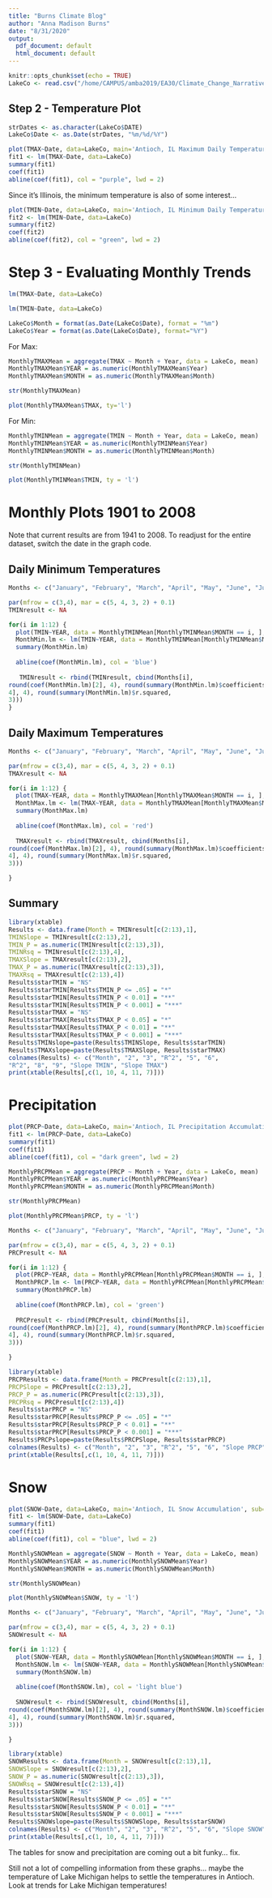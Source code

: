 ```yaml
---
title: "Burns Climate Blog"
author: "Anna Madison Burns"
date: "8/31/2020"
output:
  pdf_document: default
  html_document: default
---
```


```r
knitr::opts_chunk$set(echo = TRUE)
LakeCo <- read.csv("/home/CAMPUS/amba2019/EA30/Climate_Change_Narratives/Data/FA20/Burns_LakeCoIL.csv")
```

## Step 2 - Temperature Plot

```r
strDates <- as.character(LakeCo$DATE)
LakeCo$Date <- as.Date(strDates, "%m/%d/%Y")
```

```r
plot(TMAX~Date, data=LakeCo, main='Antioch, IL Maximum Daily Temperatures', sub='July 1, 1901 to June 30, 2008', ylab='Maximum Temperature (C)', ty='l')
fit1 <- lm(TMAX~Date, data=LakeCo)
summary(fit1)
coef(fit1)
abline(coef(fit1), col = "purple", lwd = 2)
```

Since it's Illinois, the minimum temperature is also of some interest...

```r
plot(TMIN~Date, data=LakeCo, main='Antioch, IL Minimum Daily Temperatures', sub='July 1, 1901 to June 30, 2008', ylab='Maximum Temperature (C)', ty='l')
fit2 <- lm(TMIN~Date, data=LakeCo)
summary(fit2)
coef(fit2)
abline(coef(fit2), col = "green", lwd = 2)
```

# Step 3 - Evaluating Monthly Trends

```r
lm(TMAX~Date, data=LakeCo)
```

```r
lm(TMIN~Date, data=LakeCo)
```

```r
LakeCo$Month = format(as.Date(LakeCo$Date), format = "%m")
LakeCo$Year = format(as.Date(LakeCo$Date), format="%Y")
```

For Max: 

```r
MonthlyTMAXMean = aggregate(TMAX ~ Month + Year, data = LakeCo, mean)
MonthlyTMAXMean$YEAR = as.numeric(MonthlyTMAXMean$Year)
MonthlyTMAXMean$MONTH = as.numeric(MonthlyTMAXMean$Month)
```

```r
str(MonthlyTMAXMean)
```

```r
plot(MonthlyTMAXMean$TMAX, ty='l')
```

For Min:

```r
MonthlyTMINMean = aggregate(TMIN ~ Month + Year, data = LakeCo, mean)
MonthlyTMINMean$YEAR = as.numeric(MonthlyTMINMean$Year)
MonthlyTMINMean$MONTH = as.numeric(MonthlyTMINMean$Month)
```

```r
str(MonthlyTMINMean)
```
```r
plot(MonthlyTMINMean$TMIN, ty = 'l')
```

# Monthly Plots 1901 to 2008

Note that current results are from 1941 to 2008.  To readjust for the entire dataset, switch the date in the graph code.

## Daily Minimum Temperatures

```r
Months <- c("January", "February", "March", "April", "May", "June", "July", "August", "September", "October", "November", "December")

par(mfrow = c(3,4), mar = c(5, 4, 3, 2) + 0.1)
TMINresult <- NA

for(i in 1:12) {
  plot(TMIN~YEAR, data = MonthlyTMINMean[MonthlyTMINMean$MONTH == i, ], ty = 'l', las = 1, xlim = c(1941,2008), main = Months[i]) #note changed from 1901
  MonthMin.lm <- lm(TMIN~YEAR, data = MonthlyTMINMean[MonthlyTMINMean$MONTH == i, ])
  summary(MonthMin.lm)
  
  abline(coef(MonthMin.lm), col = 'blue')
  
   TMINresult <- rbind(TMINresult, cbind(Months[i],
round(coef(MonthMin.lm)[2], 4), round(summary(MonthMin.lm)$coefficients[2,
4], 4), round(summary(MonthMin.lm)$r.squared,
3)))
}
```

## Daily Maximum Temperatures

```r
Months <- c("January", "February", "March", "April", "May", "June", "July", "August", "September", "October", "November", "December")

par(mfrow = c(3,4), mar = c(5, 4, 3, 2) + 0.1)
TMAXresult <- NA

for(i in 1:12) {
  plot(TMAX~YEAR, data = MonthlyTMAXMean[MonthlyTMAXMean$MONTH == i, ], ty = 'l', las = 1, xlim = c(1941,2008), main = Months[i])
  MonthMax.lm <- lm(TMAX~YEAR, data = MonthlyTMAXMean[MonthlyTMAXMean$MONTH == i, ])
  summary(MonthMax.lm)
  
  abline(coef(MonthMax.lm), col = 'red')
  
  TMAXresult <- rbind(TMAXresult, cbind(Months[i],
round(coef(MonthMax.lm)[2], 4), round(summary(MonthMax.lm)$coefficients[2,
4], 4), round(summary(MonthMax.lm)$r.squared,
3)))

}
```

## Summary

```r
library(xtable)
Results <- data.frame(Month = TMINresult[c(2:13),1],
TMINSlope = TMINresult[c(2:13),2],
TMIN_P = as.numeric(TMINresult[c(2:13),3]),
TMINRsq = TMINresult[c(2:13),4],
TMAXSlope = TMAXresult[c(2:13),2],
TMAX_P = as.numeric(TMAXresult[c(2:13),3]),
TMAXRsq = TMAXresult[c(2:13),4])
Results$starTMIN = "NS"
Results$starTMIN[Results$TMIN_P <= .05] = "*"
Results$starTMIN[Results$TMIN_P < 0.01] = "**"
Results$starTMIN[Results$TMIN_P < 0.001] = "***"
Results$starTMAX = "NS"
Results$starTMAX[Results$TMAX_P < 0.05] = "*"
Results$starTMAX[Results$TMAX_P < 0.01] = "**"
Results$starTMAX[Results$TMAX_P < 0.001] = "***"
Results$TMINslope=paste(Results$TMINSlope, Results$starTMIN)
Results$TMAXslope=paste(Results$TMAXSlope, Results$starTMAX)
colnames(Results) <- c("Month", "2", "3", "R^2", "5", "6",
"R^2", "8", "9", "Slope TMIN", "Slope TMAX")
print(xtable(Results[,c(1, 10, 4, 11, 7)]))
```


# Precipitation

```r
plot(PRCP~Date, data=LakeCo, main='Antioch, IL Precipitation Accumulation', sub='July 1, 1901 to June 30, 2008', ylab='Maximum Temperature (C)', ty='l')
fit1 <- lm(PRCP~Date, data=LakeCo)
summary(fit1)
coef(fit1)
abline(coef(fit1), col = "dark green", lwd = 2)
```

```r
MonthlyPRCPMean = aggregate(PRCP ~ Month + Year, data = LakeCo, mean)
MonthlyPRCPMean$YEAR = as.numeric(MonthlyPRCPMean$Year)
MonthlyPRCPMean$MONTH = as.numeric(MonthlyPRCPMean$Month)
```

```r
str(MonthlyPRCPMean)
```

```r
plot(MonthlyPRCPMean$PRCP, ty = 'l')
```

```r
Months <- c("January", "February", "March", "April", "May", "June", "July", "August", "September", "October", "November", "December")

par(mfrow = c(3,4), mar = c(5, 4, 3, 2) + 0.1)
PRCPresult <- NA

for(i in 1:12) {
  plot(PRCP~YEAR, data = MonthlyPRCPMean[MonthlyPRCPMean$MONTH == i, ], ty = 'l', las = 1, xlim = c(1901,2008), main = Months[i])
  MonthPRCP.lm <- lm(PRCP~YEAR, data = MonthlyPRCPMean[MonthlyPRCPMean$MONTH == i, ])
  summary(MonthPRCP.lm)
  
  abline(coef(MonthPRCP.lm), col = 'green')
  
  PRCPresult <- rbind(PRCPresult, cbind(Months[i],
round(coef(MonthPRCP.lm)[2], 4), round(summary(MonthPRCP.lm)$coefficients[2,
4], 4), round(summary(MonthPRCP.lm)$r.squared,
3)))

}
```

```r
library(xtable)
PRCPResults <- data.frame(Month = PRCPresult[c(2:13),1],
PRCPSlope = PRCPresult[c(2:13),2],
PRCP_P = as.numeric(PRCPresult[c(2:13),3]),
PRCPRsq = PRCPresult[c(2:13),4])
Results$starPRCP = "NS"
Results$starPRCP[Results$PRCP_P <= .05] = "*"
Results$starPRCP[Results$PRCP_P < 0.01] = "**"
Results$starPRCP[Results$PRCP_P < 0.001] = "***"
Results$PRCPslope=paste(Results$PRCPSlope, Results$starPRCP)
colnames(Results) <- c("Month", "2", "3", "R^2", "5", "6", "Slope PRCP" )
print(xtable(Results[,c(1, 10, 4, 11, 7)]))
```


# Snow

```r
plot(SNOW~Date, data=LakeCo, main='Antioch, IL Snow Accumulation', sub='July 1, 1901 to June 30, 2008', ylab='Maximum Temperature (C)', ty='l')
fit1 <- lm(SNOW~Date, data=LakeCo)
summary(fit1)
coef(fit1)
abline(coef(fit1), col = "blue", lwd = 2)
```

```r
MonthlySNOWMean = aggregate(SNOW ~ Month + Year, data = LakeCo, mean)
MonthlySNOWMean$YEAR = as.numeric(MonthlySNOWMean$Year)
MonthlySNOWMean$MONTH = as.numeric(MonthlySNOWMean$Month)
```

```r
str(MonthlySNOWMean)
```

```r
plot(MonthlySNOWMean$SNOW, ty = 'l')
```

```r
Months <- c("January", "February", "March", "April", "May", "June", "July", "August", "September", "October", "November", "December")

par(mfrow = c(3,4), mar = c(5, 4, 3, 2) + 0.1)
SNOWresult <- NA

for(i in 1:12) {
  plot(SNOW~YEAR, data = MonthlySNOWMean[MonthlySNOWMean$MONTH == i, ], ty = 'l', las = 1, xlim = c(1901,2008), main = Months[i])
  MonthSNOW.lm <- lm(SNOW~YEAR, data = MonthlySNOWMean[MonthlySNOWMean$MONTH == i, ])
  summary(MonthSNOW.lm)
  
  abline(coef(MonthSNOW.lm), col = 'light blue')
  
  SNOWresult <- rbind(SNOWresult, cbind(Months[i],
round(coef(MonthSNOW.lm)[2], 4), round(summary(MonthSNOW.lm)$coefficients[2,
4], 4), round(summary(MonthSNOW.lm)$r.squared,
3)))

}
```

```r
library(xtable)
SNOWResults <- data.frame(Month = SNOWresult[c(2:13),1],
SNOWSlope = SNOWresult[c(2:13),2],
SNOW_P = as.numeric(SNOWresult[c(2:13),3]),
SNOWRsq = SNOWresult[c(2:13),4])
Results$starSNOW = "NS"
Results$starSNOW[Results$SNOW_P <= .05] = "*"
Results$starSNOW[Results$SNOW_P < 0.01] = "**"
Results$starSNOW[Results$SNOW_P < 0.001] = "***"
Results$SNOWslope=paste(Results$SNOWSlope, Results$starSNOW)
colnames(Results) <- c("Month", "2", "3", "R^2", "5", "6", "Slope SNOW" )
print(xtable(Results[,c(1, 10, 4, 11, 7)]))
```

The tables for snow and precipitation are coming out a bit funky... fix.

Still not a lot of compelling information from these graphs... maybe the temperature of Lake Michigan helps to settle the temperatures in Antioch.  Look at trends for Lake Michigan temperatures!
